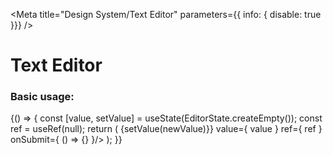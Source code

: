 
<Meta title="Design System/Text Editor" parameters={{ info: { disable: true }}} />

# Text Editor

### Basic usage:

<Preview>
  <Story name="basic">
    {() => {
      const [value, setValue] = useState(EditorState.createEmpty());
      const ref = useRef(null);
      return (
        <TextEditor onChange={(newValue) => {setValue(newValue)}} value={ value } ref={ ref } onSubmit={ () => {} }/>
      );
    }}
  </Story>
</Preview>